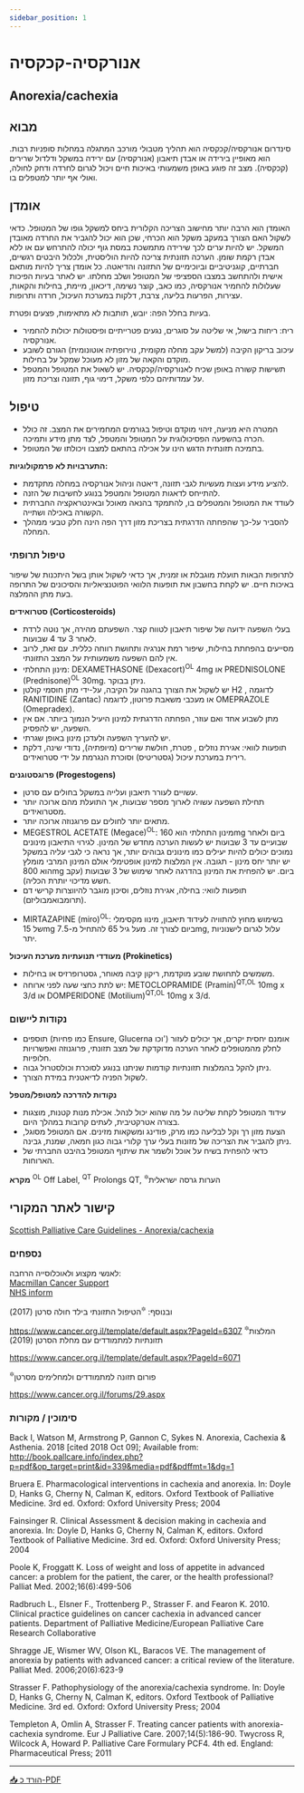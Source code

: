 ```yaml
---
sidebar_position: 1
---
```


# אנורקסיה-קכקסיה
## Anorexia/cachexia

## מבוא

סינדרום אנורקסיה/קכקסיה הוא תהליך מטבולי מורכב המתגלה במחלות סופניות רבות. הוא מאופיין בירידה או אבדן תיאבון (אנורקסיה) עם ירידה במשקל ודלדול שרירים (קכקסיה). מצב זה פוגע באופן משמעותי באיכות חיים ויכול לגרום לחרדה ודחק לחולה, ואולי אף יותר למטפלים בו.

## אומדן
האומדן הוא הרבה יותר מחישוב הצריכה הקלורית ביחס למשקל גופו של המטופל. כדאי לשקול האם הצורך במעקב משקל הוא הכרחי, שכן הוא יכול להגביר את החרדה מאובדן המשקל. יש להיות ערים לכך שירידה מתמשכת במסת גוף יכולה להתרחש עם או ללא אבדן רקמת שומן.
הערכה תזונתית צריכה להיות הוליסטית, ולכלול היבטים רגשיים, חברתיים, קוגניטיביים וביוכימיים של התזונה והדיאטה. כל אומדן צריך להיות מותאם אישית ולהתחשב במצבו הספציפי של המטופל ושלב מחלתו.
יש לאתר בעיות הפיכות שעלולות להחמיר אנורקסיה, כמו כאב, קוצר נשימה, דיכאון, מיימת, בחילות והקאות, עצירות, הפרעות בליעה, צרבת, דלקות במערכת העיכול, חרדה ותרופות.

בעיות בחלל הפה: יובש, תותבות לא מתאימות, פצעים ופטרת.
-	ריח: ריחות בישול, אי שליטה על סוגרים, נגעים פטרייתיים ופיסטולות יכולות להחמיר אנורקסיה.
-	עיכוב בריקון הקיבה (למשל עקב מחלה מקומית, נוירופתיה אוטונומית) הגורם לשובע מוקדם והקאה של מזון לא מעוכל שמקל על בחילות.
-	תשישות קשורה באופן שכיח לאנורקסיה/קכקסיה.
יש לשאול את המטופל והמטפל על עמדותיהם כלפי משקל, דימוי גוף, תזונה וצריכת מזון.


## טיפול
-	המטרה היא מניעה, זיהוי מוקדם וטיפול בגורמים המחמירים את המצב. זה כולל הכרה בהשפעה הפסיכולוגית על המטופל והמטפל, לצד מתן מידע ותמיכה.
-	בתמיכה תזונתית הדגש הינו על אכילה בהתאם למצבו ויכולתו של המטופל.

**התערבויות לא פרמקולוגיות:**
-	להציע מידע ועצות מעשיות לגבי תזונה, דיאטה וניהול אנורקסיה במחלה מתקדמת. 
-	להתייחס לדאגות המטופל והמטפל בנוגע לחשיבות של הזנה.
-	לעודד את המטופל והמטפלים בו, להתמקד בהנאה מאוכל ובאינטראקציה החברתית הקשורה באכילה ושתייה. 
-	להסביר על-כך שהפחתה הדרגתית בצריכת מזון דרך הפה הינה חלק טבעי ממהלך המחלה.

###  טיפול תרופתי 
לתרופות הבאות תועלת מוגבלת או זמנית, אך כדאי לשקול אותן בשל היתכנות של שיפור באיכות חיים.       יש לקחת בחשבון את תופעות הלוואי הפוטנציאליות והסיכונים של התרופה בעת מתן ההמלצה. 

**סטרואידים (Corticosteroids)**
-	בעלי השפעה ידועה של שיפור תיאבון לטווח קצר. השפעתם מהירה, אך נוטה לרדת לאחר 3 עד 4 שבועות.
-	מסייעים בהפחתת בחילות, שיפור רמת אנרגיה ותחושת רווחה כללית. עם זאת, לרוב אין להם השפעה משמעותית על המצב התזונתי.
-	מינון התחלתי: DEXAMETHASONE (Dexacort)<sup>OL</sup> 4mg  או PREDNISOLONE (Prednisone)<sup>OL</sup> 30mg. ניתן בבוקר.
-	יש לשקול את הצורך בהגנה על הקיבה, על-ידי מתן חוסמי קולטן H2 , לדוגמה RANITIDINE (Zantac) או מעכבי משאבת פרוטון, לדוגמה OMEPRAZOLE (Omepradex). 
-	מתן לשבוע אחד ואם עוזר, הפחתה הדרגתית למינון היעיל הנמוך ביותר.                                      אם אין השפעה, יש להפסיק.
-	יש להעריך השפעה ולעדכן מינון באופן שגרתי.
-	תופעות לוואי: אגירת נוזלים , פטרת, חולשת שרירים (מיופתיה), נדודי שינה, דלקת רירית במערכת עיכול (גסטריטיס) וסוכרת הנגרמת על ידי סטרואידים.

**פרוגסטוגנים (Progestogens)**
-	עשויים לעורר תיאבון ועלייה במשקל בחולים עם סרטן.
-	תחילת השפעה עשויה לארוך מספר שבועות, אך התועלת מהם ארוכה יותר מסטרואידים.
-	מתאים יותר לחולים עם פרוגנוזה ארוכה יותר.
-	MEGESTROL ACETATE (Megace)<sup>OL</sup>: מינון התחלתי הוא 160mg ביום ולאחר שבועיים עד 3 שבועות יש לעשות הערכה מחדש של המינון. לגירוי התיאבון מינונים נמוכים יכולים להיות יעילים כמו מינונים גבוהים יותר, אך נראה כי לגבי עליה במשקל יש יותר יחס מינון - תגובה. אין המלצות למינון אופטימלי אולם המינון המרבי מומלץ הוא 800mg ביום. יש להפחית את המינון בהדרגה לאחר שימוש של 3 שבועות (עקב חשש מדיכוי יותרת הכליה).
-	תופעות לוואי: בחילה, אגירת נוזלים, וסיכון מוגבר להיווצרות קרישי דם (תרומבואמבוליזם).
* MIRTAZAPINE (miro)<sup>OL</sup>: בשימוש מחוץ להתוויה לעידוד תיאבון, מינוו מקסימלי של  15mg ביום לצורך זה. מעל גיל 65 להתחיל מ-7.5mg, עלול לגרום לישנוניות יתר. 

**מעודדי תנועתיות מערכת העיכול   (Prokinetics)**
-	משמשים לתחושת שובע מוקדמת, ריקון קיבה מאוחר, גסטרופרזיס או בחילות.
-	יש לתת כחצי שעה לפני ארוחה: METOCLOPRAMIDE (Pramin)<sup>QT,OL</sup> 10mg x 3/d                              או DOMPERIDONE (Motilium)<sup>QT,OL</sup> 10mg x 3/d.

### נקודות ליישום
-	תוספים (כמו פחיות Ensure, Glucerna וכו') אומנם יחסית יקרים, אך יכולים לעזור לחלק מהמטופלים לאחר הערכה מדוקדקת של מצב תזונתי, פרוגנוזה ואפשרויות חלופיות.
-	ניתן להקל בהמלצות תזונתיות קודמות שניתנו בנוגע לסוכרת וכולסטרול גבוה.
-	לשקול הפניה לדיאטנית במידת הצורך.

**נקודות להדרכה למטופל/מטפל**
-	עידוד המטופל לקחת שליטה על מה שהוא יכול לנהל. אכילת מנות קטנות, מוצגות בצורה אטרקטיבית, לעתים קרובות במהלך היום.
-	הצעת מזון רך וקל לבליעה כמו מרק, פודינג ומשקאות מזינים. אם המטופל מסוגל, ניתן להגביר את הצריכה של מזונות בעלי ערך קלורי גבוה כגון חמאה, שמנת, גבינה.
-	כדאי להפחית בשיח על אוכל ולשמר את שיתוף המטופל  בהיבט החברתי של הארוחות.


**מקרא**
<sup>OL</sup> Off Label, <sup>QT</sup> Prolongs QT, <sup>🔯</sup>הערות גרסה ישראלית 

## קישור לאתר המקורי
[Scottish Palliative Care Guidelines - Anorexia/cachexia](https://rightdecisions.scot.nhs.uk/scottish-palliative-care-guidelines/symptom-control/anorexiacachexia)

### נספחים
לאנשי מקצוע ולאוכלוסייה הרחבה:  
[Macmillan Cancer Support](http://www.macmillan.org.uk)  
[NHS inform](https://www.nhsinform.scot)

ובנוסף:
<sup>🔯</sup>הטיפול התזונתי בילד חולה סרטן (2017)

https://www.cancer.org.il/template/default.aspx?PageId=6307
<sup>🔯</sup>המלצות תזונתיות למתמודדים עם מחלת הסרטן (2019)

https://www.cancer.org.il/template/default.aspx?PageId=6071

<sup>🔯</sup>פורום תזונה למתמודדים ולמחלימים מסרטן  

https://www.cancer.org.il/forums/29.aspx

### סימוכין / מקורות
Back I, Watson M, Armstrong P, Gannon C, Sykes N. Anorexia, Cachexia & Asthenia. 2018 [cited 2018 Oct 09]; Available from: http://book.pallcare.info/index.php?p=pdf&op_target=print&id=339&media=pdf&pdffmt=1&dg=1

Bruera E. Pharmacological interventions in cachexia and anorexia. In: Doyle D, Hanks G, Cherny N, Calman K, editors. Oxford Textbook of Palliative Medicine. 3rd ed. Oxford: Oxford University Press; 2004

Fainsinger R. Clinical Assessment & decision making in cachexia and anorexia. In: Doyle D, Hanks G, Cherny N, Calman K, editors. Oxford Textbook of Palliative Medicine. 3rd ed. Oxford: Oxford University Press; 2004

Poole K, Froggatt K. Loss of weight and loss of appetite in advanced cancer: a problem for the patient, the carer, or the health professional? Palliat Med. 2002;16(6):499-506

Radbruch L., Elsner F., Trottenberg P., Strasser F. and Fearon K. 2010. Clinical practice guidelines on cancer cachexia in advanced cancer patients. Department of Palliative Medicine/European Palliative Care Research Collaborative

Shragge JE, Wismer WV, Olson KL, Baracos VE. The management of anorexia by patients with advanced cancer: a critical review of the literature. Palliat Med. 2006;20(6):623-9

Strasser F. Pathophysiology of the anorexia/cachexia syndrome. In: Doyle D, Hanks G, Cherny N, Calman K, editors. Oxford Textbook of Palliative Medicine. 3rd ed. Oxford: Oxford University Press; 2004

Templeton A, Omlin A, Strasser F. Treating cancer patients with anorexia-cachexia syndrome. Eur J Palliative Care. 2007;14(5):186-90.
Twycross R, Wilcock A, Howard P. Palliative Care Formulary PCF4. 4th ed. England: Pharmaceutical Press; 2011

<PDFDownloadButton pdfUrl="/pdf/Anorexia_cachexia.pdf" fileName="Anorexia_cachexia.pdf" />

___
[📥 הורד כ-PDF](/pdf/Anorexia_cachexia.pdf)

